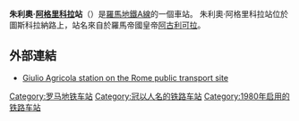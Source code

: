 {{Station Infobox
|Station Name = 朱利奥·阿格里科拉站
|Engname = Giulio Agricola
|Linecolor1 = #F5821F
|Linecolor2 = 
|Linecolor3 = 
|Image = Metro A - Giulio Agricola.jpg
|Caption = 路轨及站台
|Number = 
|Code = 
|Location = {{ITA}}[[羅馬|羅馬]]圖斯科拉納路
|Coord = {{coord|41|51|24|N|12|33|45|E|type:landmark_source:kolossus-itwiki|display=inline,title}}
|Colour = 
|Type = 地下车站
|Line = [[File:Logo_Metropolitane_Italia.svg|20px]] [[羅馬地鐵|羅馬地鐵]][[羅馬地鐵A線|A線]]
|Interchange = 
|Hall = 
|Open = 1980年
|Platform = 
|Elevator for disabled = 
|Escalator = 
|Exit = 
|Transport = 
|Openhours = 
|Time First = 
|Time Last = 
|Map = 
|Linename1 = [[羅馬地鐵A線|A線]]
|start1 = {{站|巴提斯提尼}}
|pre1 = {{站|卢西奥·塞斯提奥}}
|next1 = {{站|苏宝古斯塔}}
|end1 = {{站|安格尼纳}}
}}
'''朱利奧·[[農家樂_(桌上遊戲)|阿格里科拉]]站'''（{{lang-it|Giulio Agricola}}）是[[羅馬地鐵A線|羅馬地鐵A線]]的一個車站。 朱利奧·阿格里科拉站位於圖斯科拉納路上，站名來自於羅馬帝國皇帝[[阿古利可拉|阿古利可拉]]。

==外部連結==
* [http://www.atac.roma.it/index.asp?r=1168&p=2 Giulio Agricola station on the Rome public transport site] {{Wayback|url=http://www.atac.roma.it/index.asp?r=1168&p=2 |date=20120226132134 }} {{it icon}}
{{羅馬地鐵A線}}
[[Category:罗马地铁车站|Category:罗马地铁车站]]
[[Category:冠以人名的铁路车站|Category:冠以人名的铁路车站]]
[[Category:1980年启用的铁路车站|Category:1980年启用的铁路车站]]